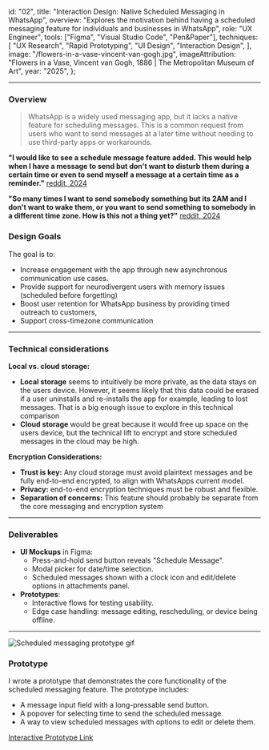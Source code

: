   id: "02",
  title: "Interaction Design: Native Scheduled Messaging in WhatsApp",
  overview:
    "Explores the motivation behind having a scheduled messaging feature for individuals and businesses in WhatsApp",
  role: "UX Engineer",
  tools: ["Figma", "Visual Studio Code", "Pen&Paper"],
  techniques: [
    "UX Research",
    "Rapid Prototyping",
    "UI Design",
    "Interaction Design",
  ],
  image: "/flowers-in-a-vase-vincent-van-gogh.jpg",
  imageAttribution:
    "Flowers in a Vase,  Vincent van Gogh, 1886 | The Metropolitan Museum of Art",
  year: "2025",
};

---

### Overview

> WhatsApp is a widely used messaging app, but it lacks a native feature for scheduling messages. This is a common request from users who want to send messages at a later time without needing to use third-party apps or workarounds.

**"I would like to see a schedule message feature added. This would help when I have a message to send but don't want to disturb them during a certain time or even to send myself a message at a certain time as a reminder."**
[reddit, 2024](https://www.reddit.com/r/whatsapp/comments/1f2k3vp/feature_request_to_schedule_a_message/)

**"So many times I want to send somebody something but its 2AM and I don't want to wake them, or you want to send something to somebody in a different time zone. How is this not a thing yet?"**
[reddit, 2024](https://www.reddit.com/r/whatsapp/comments/1cw21wy/theyre_always_adding_new_features_which_i_like/)

### Design Goals

The goal is to:

- Increase engagement with the app through new asynchronous communication use cases.
- Provide support for neurodivergent users with memory issues (scheduled before forgetting)
- Boost user retention for WhatsApp business by providing timed outreach to customers,
- Support cross-timezone communication

---

### Technical considerations

**Local vs. cloud storage:**

- **Local storage** seems to intuitively be more private, as the data stays on the users device. However, it seems likely that this data could be erased if a user uninstalls and re-installs the app for example, leading to lost messages. That is a big enough issue to explore in this technical comparison
- **Cloud storage** would be great because it would free up space on the users device, but the technical lift to encrypt and store scheduled messages in the cloud may be high.

**Encryption Considerations:**

- **Trust is key:** Any cloud storage must avoid plaintext messages and be fully end-to-end encrypted, to align with WhatsApps current model.
- **Privacy:** end-to-end encryption techniques must be robust and flexible.
- **Separation of concerns:** This feature should probably be separate from the core messaging and encryption system

---

### **Deliverables**

- **UI Mockups** in Figma:
  - Press-and-hold send button reveals "Schedule Message".
  - Modal picker for date/time selection.
  - Scheduled messages shown with a clock icon and edit/delete options in attachments panel.
- **Prototypes**:
  - Interactive flows for testing usability.
  - Edge case handling: message editing, rescheduling, or device being offline.

---

<img src="/output.gif" alt="Scheduled messaging prototype gif" />

### Prototype

I wrote a prototype that demonstrates the core functionality of the scheduled messaging feature. The prototype includes:

- A message input field with a long-pressable send button.
- A popover for selecting time to send the scheduled message.
- A way to view scheduled messages with options to edit or delete them.

[Interactive Prototype Link](/prototypes/scheduled-messaging)
